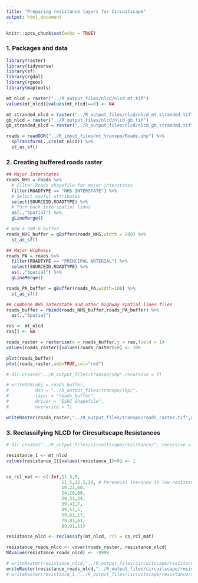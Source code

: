 ```yaml
---
title: "Preparing resistance layers for Circuitscape"
output: html_document
---
```


```r
knitr::opts_chunk$set(echo = TRUE)
```


### 1. Packages and data
```r

library(raster)
library(tidyverse)
library(sf)
library(rgdal)
library(rgeos)
library(maptools)

mt_nlcd = raster("../R_output_files/nlcd/nlcd_mt.tif")
values(mt_nlcd)[values(mt_nlcd)==0] <- NA

mt_stranded_nlcd = raster("../R_output_files/nlcd/nlcd_mt_stranded.tif")
gb_nlcd = raster("../R_output_files/nlcd/nlcd_gb.tif")
gb_stranded_nlcd = raster("../R_output_files/nlcd/nlcd_gb_stranded.tif")

roads = readOGR("../R_input_files/mt_transpo/Roads.shp") %>% 
  spTransform(.,crs(mt_nlcd)) %>% 
  st_as_sf()

```

### 2. Creating buffered roads raster
```r

## Major Interstates
roads_NHS = roads %>% 
  # Filter Roads shapefile for major interstates
  filter(ROADTYPE == "NHS INTERSTATE") %>% 
  # Select useful attributes
  select(SOURCEID,ROADTYPE) %>% 
  # Turn back into spatial lines
  as(.,"Spatial") %>% 
  gLineMerge()

# Add a 200-m buffer
roads_NHS_buffer = gBuffer(roads_NHS,width = 200) %>% 
  st_as_sf()

## Major Highways
roads_PA = roads %>% 
  filter(ROADTYPE == "PRINCIPAL ARTERIAL") %>% 
  select(SOURCEID,ROADTYPE) %>% 
  as(.,"Spatial") %>% 
  gLineMerge()

roads_PA_buffer = gBuffer(roads_PA,width=100) %>% 
  st_as_sf()

## Combine NHS interstate and other highway spatial lines files
roads_buffer = rbind(roads_NHS_buffer,roads_PA_buffer) %>% 
  as(.,"Spatial")

ras <- mt_nlcd
ras[] <- NA

roads_raster = rasterize(x = roads_buffer,y = ras,field = 1)
values(roads_raster)[values(roads_raster)>0] <- 100

plot(roads_buffer)
plot(roads_raster,add=TRUE,col="red")

# dir.create("../R_output_files/transpo/shp",recursive = T)

# writeOGR(obj = roads_buffer,
#          dsn = "../R_output_files/transpo/shp/",
#          layer = "roads_buffer",
#          driver = "ESRI Shapefile",
#          overwrite = T)

writeRaster(roads_raster,"../R_output_files/transpo/roads_raster.tif",overwrite = TRUE)
```

### 3. Reclassifying NLCD for Circsuitscape Resistances
```r
# dir.create("../R_output_files/circuitscape/resistance/", recursive = T)

resistance_1 <- mt_nlcd
values(resistance_1)[values(resistance_1)>0] <- 1


cs_rcl_mat <- c(-Inf,11.5,0,
                     11.5,12.5,24, # Perennial ice/snow is low resistance
                     19,21,60,
                     24,26,80,
                     29,31,24,
                     39,41,7,
                     49,51,5,
                     59,61,17,
                     79,81,61,
                     89,91,11)

resistance_nlcd <- reclassify(mt_nlcd, rcl = cs_rcl_mat)

resistance_roads_nlcd <- cover(roads_raster, resistance_nlcd)
NAvalue(resistance_roads_nlcd) <- -9999

# writeRaster(resistance_nlcd,"../R_output_files/circuitscape/resistance/resistance_nlcd.asc",format = "ascii", overwrite = T)
writeRaster(resistance_roads_nlcd,"../R_output_files/circuitscape/resistance/resistance_roads_nlcd.asc",format = "ascii", overwrite = T)
# writeRaster(resistance_1,"../R_output_files/circuitscape/resistance/resistance_1.asc", format = "ascii", overwrite = T)
```


